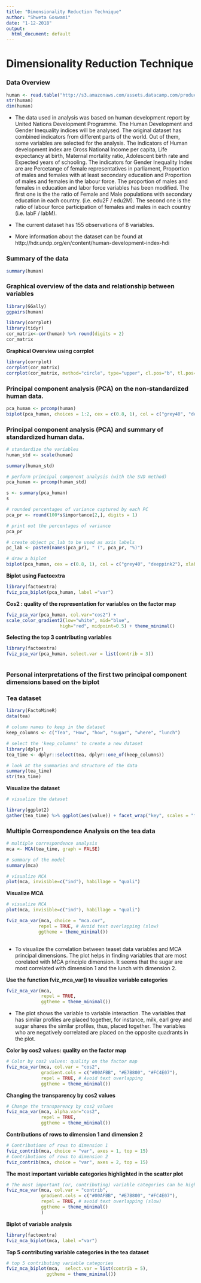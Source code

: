 ```yaml
---
title: "Dimensionality Reduction Technique"
author: "Shweta Goswami"
date: "1-12-2018"
output:
  html_document: default
---
```


# Dimensionality Reduction Technique

### **Data Overview**

```r
human <- read.table("http://s3.amazonaws.com/assets.datacamp.com/production/course_2218/datasets/human2.txt", sep  =",", header = T)
str(human)
dim(human)
```

* The data used in analysis was based on human development report by United Nations Development Programme. The Human Development and Gender Inequality indices will be analysed. The original dataset has combined indicators from different parts of the world. Out of them, some variables are selected for the analysis. The indicators of Human development index are Gross National Income per capita, Life expectancy at birth, Maternal mortality ratio, Adolescent birth rate and Expected years of schooling. The indicators for Gender Inequality Index are are Percetange of female representatives in parliament, Proportion of males and females with at least secondary education and Proportion of males and females in the labour force. The proportion of males and females in education and labor force variables has been modified. The first one is the the ratio of Female and Male populations with secondary education in each country. (i.e. edu2F / edu2M). The second one is the ratio of labour force participation of females and males in each country (i.e. labF / labM).

* The current dataset has 155 observations of 8 variables.

* More information about the dataset can be found at http://hdr.undp.org/en/content/human-development-index-hdi

### **Summary of the data**

```r
summary(human)
```



### **Graphical overview of the data and relationship between variables**

```r

library(GGally)
ggpairs(human)

library(corrplot)
library(tidyr)
cor_matrix<-cor(human) %>% round(digits = 2)
cor_matrix

```


**Graphical Overview using corrplot**

```r
library(corrplot)
corrplot(cor_matrix)
corrplot(cor_matrix, method="circle", type="upper", cl.pos="b", tl.pos="d", tl.cex = 0.6)
```

### **Principal component analysis (PCA) on the non-standardized human data.**

```r
pca_human <- prcomp(human)
biplot(pca_human, choices = 1:2, cex = c(0.8, 1), col = c("grey40", "deeppink2"))
```

### **Principal component analysis (PCA) and summary of standardized human data.**

```r

# standardize the variables
human_std <- scale(human)

summary(human_std)

# perform principal component analysis (with the SVD method)
pca_human <- prcomp(human_std)

s <- summary(pca_human)
s

# rounded percentages of variance captured by each PC
pca_pr <- round(100*s$importance[2,], digits = 1) 

# print out the percentages of variance
pca_pr

# create object pc_lab to be used as axis labels
pc_lab <- paste0(names(pca_pr), " (", pca_pr, "%)")

# draw a biplot
biplot(pca_human, cex = c(0.8, 1), col = c("grey40", "deeppink2"), xlab = "Health and knowledge", ylab ="Empowerment")


```

**Biplot using Factoextra**

```r
library(factoextra)
fviz_pca_biplot(pca_human, label ="var")
```


**Cos2 : quality of the representation for variables on the factor map**

```r
fviz_pca_var(pca_human, col.var="cos2") +
scale_color_gradient2(low="white", mid="blue", 
                    high="red", midpoint=0.5) + theme_minimal()
```


**Selecting the top 3 contributing variables**

```r
library(factoextra)
fviz_pca_var(pca_human, select.var = list(contrib = 3))



```

### **Personal interpretations of the first two principal component dimensions based on the biplot**

### **Tea dataset**

```r

library(FactoMineR)
data(tea)

# column names to keep in the dataset
keep_columns <- c("Tea", "How", "how", "sugar", "where", "lunch")

# select the 'keep_columns' to create a new dataset
library(dplyr)
tea_time <- dplyr::select(tea, dplyr::one_of(keep_columns))

# look at the summaries and structure of the data
summary(tea_time)
str(tea_time)

```


**Visualize the dataset**

```r
# visualize the dataset

library(ggplot2)
gather(tea_time) %>% ggplot(aes(value)) + facet_wrap("key", scales = "free") + geom_bar(fill = "green", colour = "red") + theme(axis.text.x = element_text(angle = 45, hjust = 1, size = 8))
```


### **Multiple Correspondence Analysis on the tea data**

```r
# multiple correspondence analysis
mca <- MCA(tea_time, graph = FALSE)

# summary of the model
summary(mca)

# visualize MCA
plot(mca, invisible=c("ind"), habillage = "quali")


```


**Visualize MCA**

```r

# visualize MCA
plot(mca, invisible=c("ind"), habillage = "quali")


```

```r
fviz_mca_var(mca, choice = "mca.cor", 
            repel = TRUE, # Avoid text overlapping (slow)
            ggtheme = theme_minimal())
             
```


* To visualize the correlation between teaset data variables and MCA principal dimensions. The plot helps in finding variables that are most corelated with MCA principle dimension. It seems that the sugar are most correlated with dimension 1 and the lunch with dimension 2.


**Use the function fviz_mca_var() to visualize variable categories**

```r
fviz_mca_var(mca, 
             repel = TRUE, 
             ggtheme = theme_minimal())
```

* The plot shows the variable to variable interaction. The variables that has similar profiles are placed together, for instance, milk, earl grey and sugar shares the similar profiles, thus, placed together. The variables who are negatively correlated are placed on the opposite quadrants in the plot.


**Color by cos2 values: quality on the factor map**

```r
# Color by cos2 values: quality on the factor map
fviz_mca_var(mca, col.var = "cos2",
             gradient.cols = c("#00AFBB", "#E7B800", "#FC4E07"), 
             repel = TRUE, # Avoid text overlapping
             ggtheme = theme_minimal())
```




**Changing the transparency by cos2 values**

```r
# Change the transparency by cos2 values
fviz_mca_var(mca, alpha.var="cos2",
             repel = TRUE,
             ggtheme = theme_minimal())
```

**Contributions of rows to dimension 1 and dimension 2**

```r
# Contributions of rows to dimension 1
fviz_contrib(mca, choice = "var", axes = 1, top = 15)
# Contributions of rows to dimension 2
fviz_contrib(mca, choice = "var", axes = 2, top = 15)
```



**The most important variable categories highlighted in the scatter plot**

```r
# The most important (or, contributing) variable categories can be highlighted on the scatter plot as follow:
fviz_mca_var(mca, col.var = "contrib",
             gradient.cols = c("#00AFBB", "#E7B800", "#FC4E07"), 
             repel = TRUE, # avoid text overlapping (slow)
             ggtheme = theme_minimal()
             )
```



**Biplot of variable analysis**

```r

library(factoextra)
fviz_mca_biplot(mca, label ="var")

```





**Top 5 contributing variable categories in the tea dataset**

```r
# top 5 contributing variable categories
fviz_mca_biplot(mca,  select.var = list(contrib = 5),
               ggtheme = theme_minimal())
```

